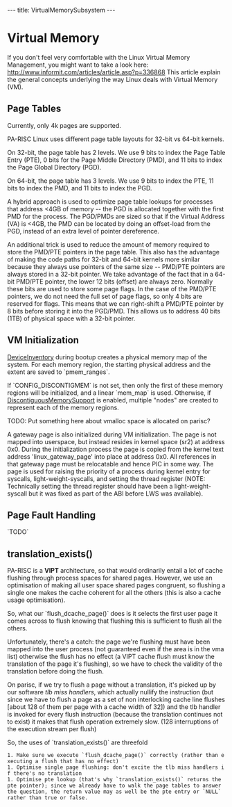 ---
title: VirtualMemorySubsystem
---

= Virtual Memory =

If you don't feel very comfortable with the Linux Virtual Memory Management, you might want to take a look here: http://www.informit.com/articles/article.asp?p=336868
This article explain the general concepts underlying the way Linux deals with Virtual Memory (VM).

== Page Tables ==

Currently, only 4k pages are supported.

PA-RISC Linux uses different page table layouts for 32-bit vs 64-bit kernels.

On 32-bit, the page table has 2 levels. We use 9 bits to index the Page Table Entry (PTE), 0 bits for the Page Middle Directory (PMD), and 11 bits to index the Page Global Directory (PGD).

On 64-bit, the page table has 3 levels. We use 9 bits to index the PTE, 11 bits to index the PMD, and 11 bits to index the PGD.

A hybrid approach is used to optimize page table lookups for processes that address <4GB of memory -- the PGD is allocated together with the first PMD for the process. The PGD/PMDs are sized so that if the Virtual Address (VA) is <4GB, the PMD can be located by doing an offset-load from the PGD, instead of an extra level of pointer dereference.

An additional trick is used to reduce the amount of memory required to store the PMD/PTE pointers in the page table. This also has the advantage of making the code paths for 32-bit and 64-bit kernels more similar because they always use pointers of the same size -- PMD/PTE pointers are always stored in a 32-bit pointer. We take advantage of the fact that in a 64-bit PMD/PTE pointer, the lower 12 bits (offset) are always zero. Normally these bits are used to store some page flags. In the case of the PMD/PTE pointers, we do not need the full set of page flags, so only 4 bits are reserved for flags. This means that we can right-shift a PMD/PTE pointer by 8 bits before storing it into the PGD/PMD. This allows us to address 40 bits (1TB) of physical space with a 32-bit pointer.

== VM Initialization ==

[[DeviceInventory]] during bootup creates a physical memory map of the system. For each memory region, the starting physical address and the extent are saved to `pmem_ranges`. 

If `CONFIG_DISCONTIGMEM` is not set, then only the first of these memory regions will be initialized, and a linear `mem_map` is used.  Otherwise, if [[DiscontiguousMemorySupport]] is enabled, multiple "nodes" are created to represent each of the memory regions. 

TODO: Put something here about vmalloc space is allocated on parisc?

A gateway page is also initialized during VM initialization. The page is not mapped into userspace,
but instead resides in kernel space (sr2) at address 0x0. During the initialization process the page is
copied from the kernel text address 'linux_gateway_page' into place at address 0x0. All references in that gateway page must be relocatable and hence PIC in some way. The page is used for raising the priority
of a process during kernel entry for syscalls, light-weight-syscalls, and setting the thread register (NOTE: Technically setting the thread register should have been a light-weight-syscall but it was fixed
as part of the ABI before LWS was available).

== Page Fault Handling ==

`TODO`

== translation_exists() ==

PA-RISC is a '''VIPT''' architecture, so that would ordinarily entail a lot of
cache flushing through process spaces for shared pages.  However, we use
an optimisation of making all user space shared pages congruent, so
flushing a single one makes the cache coherent for all the others (this
is also a cache usage optimisation).

So, what our `flush_dcache_page()` does is it selects the first user page
it comes across to flush knowing that flushing this is sufficient to
flush all the others.

Unfortunately, there's a catch: the page we're flushing must have been
mapped into the user process (not guaranteed even if the area is in the
vma list) otherwise the flush has no effect (a VIPT cache flush must
know the translation of the page it's flushing), so we have to check the
validity of the translation before doing the flush.

On parisc, if we try to flush a page without a translation, it's picked
up by our software ''tlb miss handlers'', which actually nullify the
instruction (but since we have to flush a page as a set of non
interlocking cache line flushes [about 128 of them per page with a cache
width of 32]) and the tlb handler is invoked for every flush instruction
(because the translation continues not to exist) it makes that flush
operation extremely slow. (128 interruptions of the execution stream per
flush)

So, the uses of `translation_exists()` are threefold

 1. Make sure we execute `flush_dcache_page()` correctly (rather than executing a flush that has no effect)
 1. Optimise single page flushing: don't excite the tlb miss handlers if there's no translation
 1. Optimise pte lookup (that's why `translation_exists()` returns the pte pointer); since we already have to walk the page tables to answer the question, the return value may as well be the pte entry or `NULL` rather than true or false.